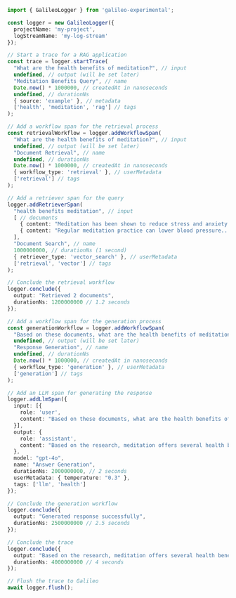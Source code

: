 ```typescript TypeScript
import { GalileoLogger } from 'galileo-experimental';

const logger = new GalileoLogger({
  projectName: 'my-project',
  logStreamName: 'my-log-stream'
});

// Start a trace for a RAG application
const trace = logger.startTrace(
  "What are the health benefits of meditation?", // input
  undefined, // output (will be set later)
  "Meditation Benefits Query", // name
  Date.now() * 1000000, // createdAt in nanoseconds
  undefined, // durationNs
  { source: 'example' }, // metadata
  ['health', 'meditation', 'rag'] // tags
);

// Add a workflow span for the retrieval process
const retrievalWorkflow = logger.addWorkflowSpan(
  "What are the health benefits of meditation?", // input
  undefined, // output (will be set later)
  "Document Retrieval", // name
  undefined, // durationNs
  Date.now() * 1000000, // createdAt in nanoseconds
  { workflow_type: 'retrieval' }, // userMetadata
  ['retrieval'] // tags
);

// Add a retriever span for the query
logger.addRetrieverSpan(
  "health benefits meditation", // input
  [ // documents
    { content: "Meditation has been shown to reduce stress and anxiety...", metadata: { source: "health-journal.pdf" } },
    { content: "Regular meditation practice can lower blood pressure...", metadata: { source: "medical-research.txt" } }
  ],
  "Document Search", // name
  1000000000, // durationNs (1 second)
  { retriever_type: 'vector_search' }, // userMetadata
  ['retrieval', 'vector'] // tags
);

// Conclude the retrieval workflow
logger.conclude({
  output: "Retrieved 2 documents",
  durationNs: 1200000000 // 1.2 seconds
});

// Add a workflow span for the generation process
const generationWorkflow = logger.addWorkflowSpan(
  "Based on these documents, what are the health benefits of meditation?", // input
  undefined, // output (will be set later)
  "Response Generation", // name
  undefined, // durationNs
  Date.now() * 1000000, // createdAt in nanoseconds
  { workflow_type: 'generation' }, // userMetadata
  ['generation'] // tags
);

// Add an LLM span for generating the response
logger.addLlmSpan({
  input: [{ 
    role: 'user', 
    content: "Based on these documents, what are the health benefits of meditation? Documents: [...]" 
  }],
  output: { 
    role: 'assistant', 
    content: "Based on the research, meditation offers several health benefits including reduced stress and anxiety, lower blood pressure..." 
  },
  model: "gpt-4o",
  name: "Answer Generation",
  durationNs: 2000000000, // 2 seconds
  userMetadata: { temperature: "0.3" },
  tags: ['llm', 'health']
});

// Conclude the generation workflow
logger.conclude({
  output: "Generated response successfully",
  durationNs: 2500000000 // 2.5 seconds
});

// Conclude the trace
logger.conclude({
  output: "Based on the research, meditation offers several health benefits...",
  durationNs: 4000000000 // 4 seconds
});

// Flush the trace to Galileo
await logger.flush(); 
```